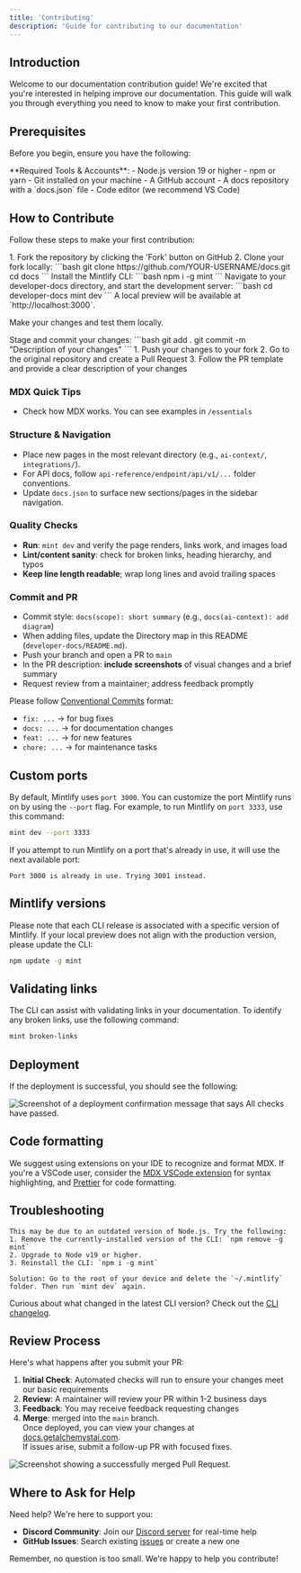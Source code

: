 ```yaml
---
title: 'Contributing'
description: 'Guide for contributing to our documentation'
---
```


## Introduction

Welcome to our documentation contribution guide! We're excited that you're interested in helping improve our documentation. This guide will walk you through everything you need to know to make your first contribution.

## Prerequisites

Before you begin, ensure you have the following:

<Info>
  **Required Tools & Accounts**:
  - Node.js version 19 or higher
  - npm or yarn
  - Git installed on your machine
  - A GitHub account
  - A docs repository with a `docs.json` file
  - Code editor (we recommend VS Code)
</Info>

## How to Contribute

Follow these steps to make your first contribution:

<Steps>
<Step title="Fork and Clone">
1. Fork the repository by clicking the 'Fork' button on GitHub
2. Clone your fork locally:
```bash
git clone https://github.com/YOUR-USERNAME/docs.git
cd docs
```
</Step>

<Step title="Set Up Development Environment">
Install the Mintlify CLI:
```bash
npm i -g mint
```
</Step>


<Step title="Make Changes">
Navigate to your developer-docs directory, and start the development server:
```bash
cd developer-docs
mint dev
```
A local preview will be available at `http://localhost:3000`.

Make your changes and test them locally.
</Step>

<Step title="Commit Changes">
Stage and commit your changes:
```bash
git add .
git commit -m "Description of your changes"
```
</Step>

<Step title="Submit Pull Request">
1. Push your changes to your fork
2. Go to the original repository and create a Pull Request
3. Follow the PR template and provide a clear description of your changes
</Step>
</Steps>

### MDX Quick Tips
- Check how MDX works. You can see examples in `/essentials`

### Structure & Navigation

- Place new pages in the most relevant directory (e.g., `ai-context/`, `integrations/`).
- For API docs, follow `api-reference/endpoint/api/v1/...` folder conventions.
- Update `docs.json` to surface new sections/pages in the sidebar navigation.


### Quality Checks
- **Run**: `mint dev` and verify the page renders, links work, and images load
- **Lint/content sanity**: check for broken links, heading hierarchy, and typos
- **Keep line length readable**; wrap long lines and avoid trailing spaces

### Commit and PR
- Commit style: `docs(scope): short summary` (e.g., `docs(ai-context): add diagram`)
- When adding files, update the Directory map in this README (`developer-docs/README.md`).
- Push your branch and open a PR to `main`
- In the PR description: **include screenshots** of visual changes and a brief summary
- Request review from a maintainer; address feedback promptly

Please follow [Conventional Commits](https://www.conventionalcommits.org/) format:
- `fix: ...` → for bug fixes  
- `docs: ...` → for documentation changes  
- `feat: ...` → for new features  
- `chore: ...` → for maintenance tasks  


## Custom ports

By default, Mintlify uses `port 3000`. You can customize the port Mintlify runs on by using the `--port` flag. For example, to run Mintlify on `port 3333`, use this command:

```bash
mint dev --port 3333
```

If you attempt to run Mintlify on a port that's already in use, it will use the next available port:

```
Port 3000 is already in use. Trying 3001 instead.
```

## Mintlify versions

Please note that each CLI release is associated with a specific version of Mintlify. If your local preview does not align with the production version, please update the CLI:

```bash
npm update -g mint
```

## Validating links

The CLI can assist with validating links in your documentation. To identify any broken links, use the following command:

```bash
mint broken-links
```

## Deployment

If the deployment is successful, you should see the following:

<Frame>
  <img src="/images/checks-passed.png" alt="Screenshot of a deployment confirmation message that says All checks have passed." style={{ borderRadius: '0.5rem' }} />
</Frame>

## Code formatting

We suggest using extensions on your IDE to recognize and format MDX. If you're a VSCode user, consider the [MDX VSCode extension](https://marketplace.visualstudio.com/items?itemName=unifiedjs.vscode-mdx) for syntax highlighting, and [Prettier](https://marketplace.visualstudio.com/items?itemName=esbenp.prettier-vscode) for code formatting.

## Troubleshooting

<AccordionGroup>
  <Accordion title='Error: Could not load the "sharp" module using the darwin-arm64 runtime'>

    This may be due to an outdated version of Node.js. Try the following:
    1. Remove the currently-installed version of the CLI: `npm remove -g mint`
    2. Upgrade to Node v19 or higher.
    3. Reinstall the CLI: `npm i -g mint`
  </Accordion>

  <Accordion title="Issue: Encountering an unknown error">

    Solution: Go to the root of your device and delete the `~/.mintlify` folder. Then run `mint dev` again.
  </Accordion>
</AccordionGroup>

Curious about what changed in the latest CLI version? Check out the [CLI changelog](https://www.npmjs.com/package/mintlify?activeTab=versions).

## Review Process

Here's what happens after you submit your PR:

1. **Initial Check**: Automated checks will run to ensure your changes meet our basic requirements
2. **Review**: A maintainer will review your PR within 1-2 business days
3. **Feedback**: You may receive feedback requesting changes
4. **Merge**: merged into the `main` branch.  
Once deployed, you can view your changes at [docs.getalchemystai.com](https://docs.getalchemystai.com/).  
If issues arise, submit a follow-up PR with focused fixes.


<Frame>
  <img src="/images/pr-merged.png" alt="Screenshot showing a successfully merged Pull Request." style={{ borderRadius: '0.5rem' }} />
</Frame>

## Where to Ask for Help

Need help? We're here to support you:

- **Discord Community**: Join our [Discord server](https://discord.gg/GATkRyzt) for real-time help
- **GitHub Issues**: Search existing [issues](https://github.com/Alchemyst-ai/docs/issues) or create a new one

Remember, no question is too small. We're happy to help you contribute!
